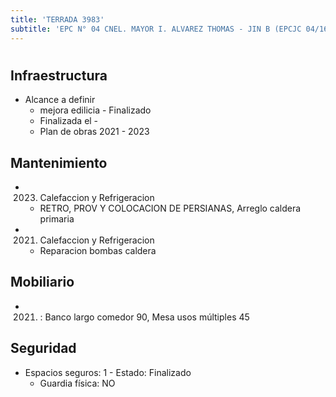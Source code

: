 ```yaml
---
title: 'TERRADA 3983'
subtitle: 'EPC N° 04 CNEL. MAYOR I. ALVAREZ THOMAS - JIN B (EPCJC 04/16°) JUANA AZURDUY'
---
```


#
## Infraestructura

* Alcance a definir 
    + mejora edilicia - Finalizado 
    + Finalizada el - 
    + Plan de obras 2021 - 2023 






## Mantenimiento

*  (2023) Calefaccion y Refrigeracion 
    + RETRO, PROV Y COLOCACION DE PERSIANAS, Arreglo caldera primaria

*  (2021) Calefaccion y Refrigeracion 
    + Reparacion bombas caldera





## Mobiliario

*  (2021) : Banco largo comedor 90, Mesa usos múltiples 45 





## Seguridad

*  Espacios seguros: 1 - Estado: Finalizado 
    + Guardia física: NO



